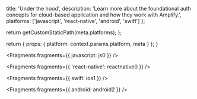 
  title: 'Under the hood',
  description:
    'Learn more about the foundational auth concepts for cloud-based application and how they work with Amplify.',
  platforms: ['javascript', 'react-native', 'android', 'swift']
};

  return getCustomStaticPath(meta.platforms);
};

  return {
    props: {
      platform: context.params.platform,
      meta
    }
  };
}


<Fragments fragments={{ javascript: js0 }} />


<Fragments fragments={{ 'react-native': reactnative0 }} />


<Fragments fragments={{ swift: ios1 }} />


<Fragments fragments={{ android: android2 }} />
